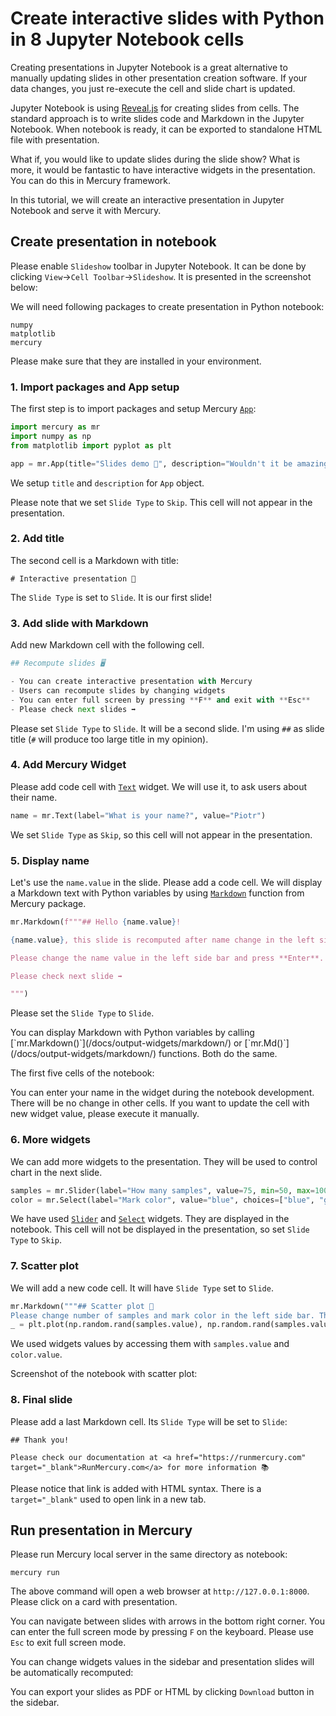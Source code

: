 



# Create interactive slides with Python in 8 Jupyter Notebook cells

Creating presentations in Jupyter Notebook is a great alternative to manually updating slides in other presentation creation software.
If your data changes, you just re-execute the cell and slide chart is updated.

Jupyter Notebook is using [Reveal.js](https://revealjs.com/) for creating slides from cells. 
The standard approach is to write slides code and Markdown in the Jupyter Notebook. When notebook is ready, it can be exported to standalone HTML file with presentation.

What if, you would like to update slides during the slide show? What is more, it would be fantastic to have interactive widgets in the presentation. 
You can do this in Mercury framework.

In this tutorial, we will create an interactive presentation in Jupyter Notebook and serve it with Mercury.

## Create presentation in notebook

Please enable `Slideshow` toolbar in Jupyter Notebook. It can be done by clicking `View`->`Cell Toolbar`->`Slideshow`. It is presented in the screenshot below:

<Screenshot src={cellToolbarPng} alt="Enable cell toolbar" />

We will need following packages to create presentation in Python notebook:

```
numpy
matplotlib
mercury
```

Please make sure that they are installed in your environment.

### 1. Import packages and App setup

The first step is to import packages and setup Mercury [`App`](/docs/input-widgets/app/):

```python
import mercury as mr
import numpy as np
from matplotlib import pyplot as plt

app = mr.App(title="Slides demo 📝", description="Wouldn't it be amazing to recompute slides during the show?") 
```

We setup `title` and `description` for `App` object. 

Please note that we set `Slide Type` to `Skip`. This cell will not appear in the presentation.

### 2. Add title

The second cell is a Markdown with title:

```
# Interactive presentation 📝
```

The `Slide Type` is set to `Slide`. It is our first slide!  

### 3. Add slide with Markdown

Add new Markdown cell with the following cell. 

```python 
## Recompute slides 🖥️

- You can create interactive presentation with Mercury
- Users can recompute slides by changing widgets
- You can enter full screen by pressing **F** and exit with **Esc**
- Please check next slides ➡️
```

Please set `Slide Type` to `Slide`. It will be a second slide. I'm using `##` as slide title (`#` will produce too large title in my opinion).


### 4. Add Mercury Widget

Please add code cell with [`Text`](/docs/input-widgets/text/) widget. We will use it, to ask users about their name.

```python
name = mr.Text(label="What is your name?", value="Piotr")
```

We set `Slide Type` as `Skip`, so this cell will not appear in the presentation.


### 5. Display name 

Let's use the `name.value` in the slide. Please add a code cell. 
We will display a Markdown text with Python variables by using [`Markdown`](/docs/output-widgets/markdown/) function from Mercury package.

```python
mr.Markdown(f"""## Hello {name.value}!

{name.value}, this slide is recomputed after name change in the left side bar.

Please change the name value in the left side bar and press **Enter**.

Please check next slide ➡️

""")
```

Please set the `Slide Type` to `Slide`.

<Callout type="info">
  You can display Markdown with Python variables by calling [`mr.Markdown()`](/docs/output-widgets/markdown/) or [`mr.Md()`](/docs/output-widgets/markdown/) functions.
  Both do the same.
</Callout>

The first five cells of the notebook:

<Screenshot src={notebookPng} alt="Notebook code for presentation in Jupyter Notebook" />


You can enter your name in the widget during the notebook development. There will be no change in other cells. 
If you want to update the cell with new widget value, please execute it manually.

### 6. More widgets 

We can add more widgets to the presentation. They will be used to control chart in the next slide.

```python 
samples = mr.Slider(label="How many samples", value=75, min=50, max=100)
color = mr.Select(label="Mark color", value="blue", choices=["blue", "green", "red"])
```

We have used [`Slider`](/docs/input-widgets/slider/) and [`Select`](/docs/input-widgets/select/) widgets. They are displayed in the notebook. 
This cell will not be displayed in the presentation, so set `Slide Type` to `Skip`.

### 7. Scatter plot

We will add a new code cell. It will have `Slide Type` set to `Slide`.

```python
mr.Markdown("""## Scatter plot 🎲
Please change number of samples and mark color in the left side bar. The plot will be updated during the slide show.""")
_ = plt.plot(np.random.rand(samples.value), np.random.rand(samples.value), "*", color=color.value)
```

We used widgets values by accessing them with `samples.value` and `color.value`.

Screenshot of the notebook with scatter plot:

<Screenshot src={notebookPng2} alt="Notebook code for presentation in Jupyter Notebook" />

### 8. Final slide

Please add a last Markdown cell. Its `Slide Type` will be set to `Slide`:

```
## Thank you!
        
Please check our documentation at <a href="https://runmercury.com" target="_blank">RunMercury.com</a> for more information 📚
```

Please notice that link is added with HTML syntax. There is a `target="_blank"` used to open link in a new tab.

## Run presentation in Mercury

Please run Mercury local server in the same directory as notebook:

```
mercury run
```

The above command will open a web browser at `http://127.0.0.1:8000`. Please click on a card with presentation. 

You can navigate between slides with arrows in the bottom right corner. You can enter the full screen mode by pressing `F` on the keyboard. Please use `Esc` to exit full screen mode.

<Screenshot src={appGif1} alt="Presentation in Mercury" />

You can change widgets values in the sidebar and presentation slides will be automatically recomputed:

<Screenshot src={appGif2} alt="Update presentation slide with widget value in Mercury" />

You can export your slides as PDF or HTML by clicking `Download` button in the sidebar.
